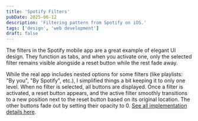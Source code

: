 ```yaml
---
title: 'Spotify Filters'
pubDate: 2025-06-12
description: 'Filtering pattern from Spotify on iOS.'
tags: ['design', 'web development']
draft: false
---
```



<Demo>
  <div class="flex items-center justify-center px-4 py-12">
    <SpotifyFilters client:visible />
  </div>
</Demo>

The filters in the Spotify mobile app are a great example of elegant UI design. They function as tabs, and when you activate one, only the selected filter remains visible alongside a reset button while the rest fade away.

While the real app includes nested options for some filters (like playlists: "By you", "By Spotify", etc.), I simplified things a bit keeping it to only one level. When no filter is selected, all buttons are displayed. Once a filter is activated, a reset button appears, and the active filter smoothly transitions to a new position next to the reset button based on its original location. The other buttons fade out by setting their opacity to 0. [See all implementation details here](https://github.com/vgarmes/vgarmes.github.io/blob/main/src/components/demos/spotify-filters.tsx).
